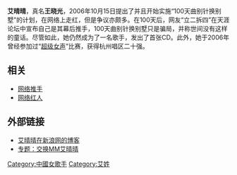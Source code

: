 '''艾晴晴'''，真名'''王晓光'''，2006年10月15日提出了并且开始实施“100天曲别针换别墅”的计划，在网络上走红，但是争议亦颇多。在100天后，网友“立二拆四”在天涯论坛中宣布自己是其幕后推手，100天曲别针换别墅只是骗局，并称世间没有这样的童话。尽管如此，她仍然成为了一名歌手，发出了首张CD。此外，她于2006年曾经参加过“[[超级女声|超级女声]]”比赛，获得杭州唱区二十强。

== 相关 ==
*[[网络推手|网络推手]]
*[[网络红人|网络红人]]

==外部链接==
*[http://blog.sina.com.cn/m/aqq 艾晴晴在新浪网的博客]
*[http://bbs.sina.com.cn/zt/w/aiqq/index.shtml 专题：交换MM艾晴晴]
[[Category:中國女歌手|Category:中國女歌手]]
[[Category:艾姓|Category:艾姓]]